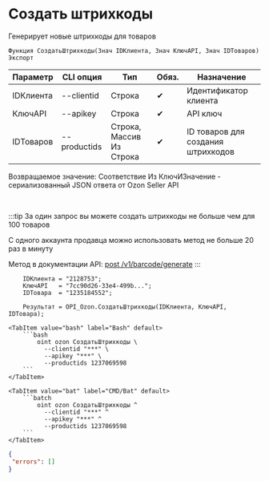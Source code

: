 ﻿---
sidebar_position: 2
---


# Создать штрихкоды
 Генерирует новые штрихкоды для товаров



`Функция СоздатьШтрихкоды(Знач IDКлиента, Знач КлючAPI, Знач IDТоваров) Экспорт`

  | Параметр | CLI опция | Тип | Обяз. | Назначение |
  |-|-|-|-|-|
  | IDКлиента | --clientid | Строка | &#x2714; | Идентификатор клиента |
  | КлючAPI | --apikey | Строка | &#x2714; | API ключ |
  | IDТоваров | --productids | Строка, Массив Из Строка | &#x2714; | ID товаров для создания штрихкодов |

  
  Возвращаемое значение:   Соответствие Из КлючИЗначение - сериализованный JSON ответа от Ozon Seller API

<br/>

:::tip
За один запрос вы можете создать штрихкоды не больше чем для 100 товаров

С одного аккаунта продавца можно использовать метод не больше 20 раз в минуту

Метод в документации API: [post /v1/barcode/generate](https://docs.ozon.ru/api/seller/#operation/generate-barcode)
:::
<br/>


```bsl title="Пример использования для 1С:Предприятие/OneScript"
    IDКлиента = "2128753";
    КлючAPI   = "7cc90d26-33e4-499b...";
    IDТовара  = "1235184552";

    Результат = OPI_Ozon.СоздатьШтрихкоды(IDКлиента, КлючAPI, IDТовара);
```
    

 <Tabs>
  
    <TabItem value="bash" label="Bash" default>
        ```bash
            oint ozon СоздатьШтрихкоды \
              --clientid "***" \
              --apikey "***" \
              --productids 1237069598
        ```
    </TabItem>
  
    <TabItem value="bat" label="CMD/Bat" default>
        ```batch
            oint ozon СоздатьШтрихкоды ^
              --clientid "***" ^
              --apikey "***" ^
              --productids 1237069598
        ```
    </TabItem>
</Tabs>


```json title="Результат"
{
 "errors": []
}
```

